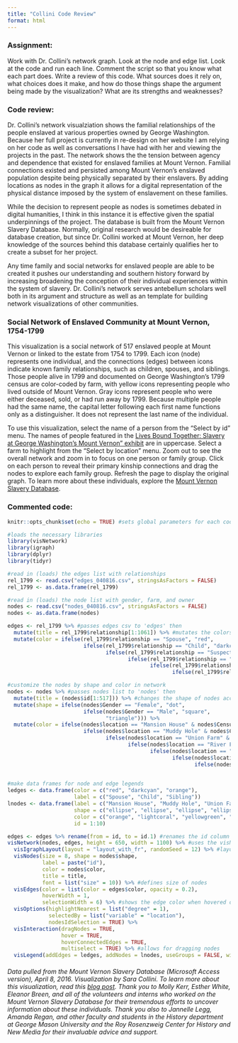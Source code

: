 ```yaml
---
title: "Collini Code Review"
format: html
---
```


### Assignment:
Work with Dr. Collini’s network graph. Look at the node and edge list. Look at
the code and run each line. Comment the script so that you know what each
part does. Write a review of this code. What sources does it rely on, what
choices does it make, and how do those things shape the argument being
made by the visualization? What are its strengths and weaknesses?

### Code review:

Dr. Collini's network visualziation shows the familial relationships of the people enslaved at various properties owned by George Washington. Because her full project is currently in re-design on her website I am relying on her code as well as conversations I have had with her and viewing the projects in the past. The network shows the the tension between agency and dependence that existed for enslaved families at Mount Vernon. Familial connections existed and persisted among Mount Vernon's enslaved population despite being physically separated by their enslavers. By adding locations as nodes in the graph it allows for a digital representation of the physical distance imposed by the system of enslavement on these families.

While the decision to represent people as nodes is sometimes debated in digital humanities, I think in this instance it is effective given the spatial underpinnings of the project. The database is built from the Mount Vernon Slavery Database. Normally, original research would be desireable for database creation, but since Dr. Collini worked at Mount Vernon, her deep knowledge of the sources behind this database certainly qualifies her to create a subset for her project.

Any time family and social networks for enslaved people are able to be created it pushes our understanding and southern history forward by increasing broadening the conception of their individual experiences within the system of slavery. Dr. Collini's network serves antebellum scholars well both in its argument and structure as well as an template for building network visualizations of other communities.

### Social Network of Enslaved Community at Mount Vernon, 1754-1799

This visualization is a social network of 517 enslaved people at Mount Vernon or linked to the estate from 1754 to 1799. Each icon (node) represents one individual, and the connections (edges) between icons indicate known family relationships, such as children, spouses, and siblings. Those people alive in 1799 and documented on George Washington's 1799 census are color-coded by farm, with yellow icons representing people who lived outside of Mount Vernon. Gray icons represent people who were either deceased, sold, or had run away by 1799. Because multiple people had the same name, the capital letter following each first name functions only as a distinguisher. It does not represent the last name of the individual.  

To use this visualization, select the name of a person from the "Select by id" menu. The names of people featured in the <a href="http://www.mountvernon.org/plan-your-visit/calendar/exhibitions/lives-bound-together-slavery-at-george-washingtons-mount-vernon/" target="blank">Lives Bound Together: Slavery at George Washington's Mount Vernon" exhibit</a> are in uppercase. Select a farm to highlight from the "Select by location" menu. Zoom out to see the overall network and zoom in to focus on one person or family group. Click on each person to reveal their primary kinship connections and drag the nodes to explore each family group. Refresh the page to display the original graph. To learn more about these individuals, explore the <a href="http://www.mountvernon.org/george-washington/slavery/slavery-database/" target="blank">Mount Vernon Slavery Database</a>.


### Commented code:

```r
knitr::opts_chunk$set(echo = TRUE) #sets global parameters for each code chunk; Knitr will treat each option that you pass to knitr::opts_chunk$set as a global default that can be overwritten in individual chunk headers. from: https://rmarkdown.rstudio.com/lesson-3.html
```

```r
#loads the necessary libraries
library(visNetwork)
library(igraph) 
library(dplyr)
library(tidyr)
```

````r
#read in (loads) the edges list with relationships
rel_1799 <- read.csv("edges_040816.csv", stringsAsFactors = FALSE) 
rel_1799 <- as.data.frame(rel_1799)

#read in (loads) the node list with gender, farm, and owner
nodes <- read.csv("nodes_040816.csv", stringsAsFactors = FALSE) 
nodes <- as.data.frame(nodes)
````

````r
edges <- rel_1799 %>% #passes edges csv to 'edges' then 
  mutate(title = rel_1799$relationship[1:1061]) %>% #mutates the colors of the titles according to their relaionship type
  mutate(color = ifelse(rel_1799$relationship == "Spouse", "red",
                        ifelse(rel_1799$relationship == "Child", "darkcyan",
                               ifelse(rel_1799$relationship == "Suspected Child", "darkcyan",
                                      ifelse(rel_1799$relationship == "Suspected Spouse", "red",
                                             ifelse(rel_1799$relationship == "Suspected Sibling", "orange",
                                                    ifelse(rel_1799$relationship == "Sibling", "orange", "gray"))))))) 
````

````r
#customize the nodes by shape and color in network
nodes <- nodes %>% #passes nodes list to 'nodes' then
  mutate(title = (nodes$id[1:517])) %>% #changes the shape of nodes according to their gender
  mutate(shape = ifelse(nodes$Gender == "Female", "dot", 
                        ifelse(nodes$Gender == "Male", "square", 
                               "triangle"))) %>%
  mutate(color = ifelse(nodes$location == "Mansion House" & nodes$Census == "1799", "orange", #also changes color of location nodes according to plantation location
                        ifelse(nodes$location == "Muddy Hole" & nodes$Census == "1799", "lightcoral",
                               ifelse(nodes$location == "Union Farm" & nodes$Census == "1799", "yellowgreen",
                                      ifelse(nodes$location == "River Farm" & nodes$Census == "1799", "royalblue",
                                             ifelse(nodes$location == "Dogue Run" & nodes$Census == "1799", "mediumturquoise",
                                                    ifelse(nodes$location == "Mill Complex" & nodes$Census == "1799", "mediumturquoise", 
                                                           ifelse(nodes$location == "Other Location" & nodes$Census == "1799", "gold", "lightgray"))))))))
                                                           
````

````r
#make data frames for node and edge legends  
ledges <- data.frame(color = c("red", "darkcyan", "orange"),
                     label = c("Spouse", "Child", "Sibling"))
lnodes <- data.frame(label = c("Mansion House", "Muddy Hole", "Union Farm", "River Farm", "Dogue Run", "Other Location", "Not Active", "Female", "Male", "Unknown"),
                     shape = c("ellipse", "ellipse", "ellipse", "ellipse", "ellipse", "ellipse", "ellipse", "dot", "square", "triangle"), 
                     color = c("orange", "lightcoral", "yellowgreen", "royalblue", "mediumturquoise", "gold", "lightgray", "lightgray", "lightgray", "lightgray"),
                     id = 1:10) 
````


```r
edges <- edges %>% rename(from = id, to = id.1) #renames the id column to 'from' and the id.1 to 'to'
visNetwork(nodes, edges, height = 650, width = 1100) %>% #uses the visNetwork function to create the network visualization
  visIgraphLayout(layout = "layout_with_fr", randomSeed = 12) %>% #layout by family structure
  visNodes(size = 8, shape = nodes$shape, 
           label = paste("id"),
           color = nodes$color,
           title = title,
           font = list("size" = 10)) %>% #defines size of nodes
  visEdges(color = list(color = edges$color, opacity = 0.2),
           hoverWidth = 1,
           selectionWidth = 6) %>% #shows the edge color when hovered over
  visOptions(highlightNearest = list("degree" = 1),
             selectedBy = list("variable" = "location"),
             nodesIdSelection = TRUE) %>%
  visInteraction(dragNodes = TRUE,
                 hover = TRUE,
                 hoverConnectedEdges = TRUE,
                 multiselect = TRUE) %>% #allows for dragging nodes
  visLegend(addEdges = ledges, addNodes = lnodes, useGroups = FALSE, width = 0.12, position = "left") #adds legend
````




###### Data pulled from the Mount Vernon Slavery Database (Microsoft Access version), April 8, 2016. Visualization by Sara Collini. To learn more about this visualization, read this <a href="http://www.saracollini.org/exploring-the-mount-vernon-enslaved-community-using-network-analysis/" target="blank">blog post</a>. Thank you to Molly Kerr, Esther White, Eleanor Breen, and all of the volunteers and interns who worked on the Mount Vernon Slavery Database for their tremendous efforts to uncover information about these individuals. Thank you also to Jannelle Legg, Amanda Regan, and other faculty and students in the History department at George Mason University and the Roy Rosenzweig Center for History and New Media for their invaluable advice and support. 